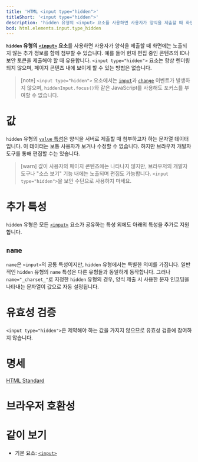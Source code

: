 ```yaml
---
title: 'HTML <input type="hidden">'
titleShort: '<input type="hidden">'
description: 'hidden 유형의 <input> 요소를 사용하면 사용자가 양식을 제출할 때 화면에는 노출되지 않는 추가 정보를 함께 첨부할 수 있습니다.'
bcd: html.elements.input.type_hidden
---
```


**`hidden` 유형의 [`<input>`](../input) 요소**를 사용하면 사용자가 양식을 제출할 때 화면에는 노출되지 않는 추가 정보를 함께 첨부할 수 있습니다. 예를 들어 현재 편집 중인 콘텐츠의 ID나 보안 토큰을 제출해야 할 때 유용합니다. `<input type="hidden">` 요소는 항상 렌더링 되지 않으며, 페이지 콘텐츠 내에 보이게 할 수 있는 방법은 없습니다.

> [note] `<input type="hidden">` 요소에서는 [`input`](https://developer.mozilla.org/en-US/docs/Web/API/Element/input_event)과 [`change`](https://developer.mozilla.org/en-US/docs/Web/API/HTMLElement/change_event) 이벤트가 발생하지 않으며, `hiddenInput.focus()`와 같은 JavaScript를 사용해도 포커스를 부여할 수 없습니다.

# 값

`hidden` 유형의 [`value` 특성](../input#term-value)은 양식을 서버로 제출할 때 첨부하고자 하는 문자열 데이터입니다. 이 데이터는 보통 사용자가 보거나 수정할 수 없습니다. 하지만 브라우저 개발자 도구를 통해 편집할 수는 있습니다.

> [warn] 값이 사용자의 페이지 콘텐츠에는 나타나지 않지만, 브라우저의 개발자 도구나 "소스 보기" 기능 내에는 노출되며 편집도 가능합니다. `<input type="hidden">`을 보안 수단으로 사용하지 마세요.

# 추가 특성

`hidden` 유형은 모든 [`<input>`](../input) 요소가 공유하는 특성 외에도 아래의 특성을 추가로 지원합니다.

## `name`

`name`은 `<input>`의 공통 특성이지만, `hidden` 유형에서는 특별한 의미를 가집니다. 일반적인 `hidden` 유형의 `name` 특성은 다른 유형들과 동일하게 동작합니다. 그러나 `name="_charset_"`로 지정한 `hidden` 유형의 경우, 양식 제출 시 사용한 문자 인코딩을 나타내는 문자열이 값으로 자동 설정됩니다.

# 유효성 검증

`<input type="hidden">`은 제약해야 하는 값을 가지지 않으므로 유효성 검증에 참여하지 않습니다.

# 명세

[HTML Standard](<https://html.spec.whatwg.org/multipage/input.html#hidden-state-(type=hidden)>)

# 브라우저 호환성

<BrowserCompat data={props.bcd} />

# 같이 보기

- 기본 요소: [`<input>`](./input)

